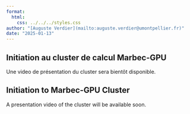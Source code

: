 ```yaml
---
format:
  html:
    css: ../../../styles.css
author: "[Auguste Verdier](mailto:auguste.verdier@umontpellier.fr)"
date: "2025-01-13"
---
```


::: {.content-visible when-profile="french"}
# Initiation au cluster de calcul Marbec-GPU

Une video de présentation du cluster sera bientôt disponible.

:::

::: {.content-visible when-profile="english"}

# Initiation to Marbec-GPU Cluster

A presentation video of the cluster will be available soon.

:::